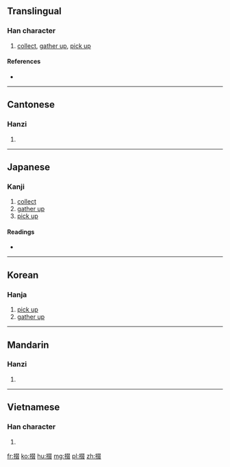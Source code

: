 ==Translingual==

===Han character===
{{Han char|rn=64|rad=手|as=08|sn=11|four=57047|canj=QEEE|ids=⿰扌叕}}

# [[collect]], [[gather up]], [[pick up]]

====References====
* {{Han ref|kx=0436.180|dkj=12241|dj=0786.040|hdz=31909.080|uh=6387|ud=25479|bh=D573|bd=54643}}

----

==Cantonese==

===Hanzi===
{{yue-hanzi|jyut=zyut3|y=jyut3}}

# {{defn|lang=yue|sort=手08}}

----

==Japanese==

===Kanji===
{{ja-kanji|grade=|rs=手08}}

# [[collect]]
# [[gather up]]
# [[pick up]]

====Readings====
* {{ja-readings|on=[[たつ]] (tatsu), [[たち]] (tachi), [[てつ]] (tetsu), [[てち]] (techi), [[せつ]] (setsu), [[せち]] (sechi)|kun=[[ひろう]] (hirou)}}

----

==Korean==

===Hanja===
{{ko-hanja|hangeul=철|eumhun=|rv=cheol|mr=ch'ŏl|y=chel}}

# [[pick up]]
# [[gather up]]

----

==Mandarin==

===Hanzi===
{{cmn-hanzi|pin=[[duō]] ([[duo1]]), [[duó]] ([[duo2]])|wg=to<sup>1</sup>, to<sup>2</sup>}}

# {{defn|lang=cmn|sort=手08}}

----

==Vietnamese==

===Han character===
{{vi-readings|rs=手08|hanviet=suốt}}

# {{defn|lang=vi|sort=手08}}

[[fr:掇]]
[[ko:掇]]
[[hu:掇]]
[[mg:掇]]
[[pl:掇]]
[[zh:掇]]